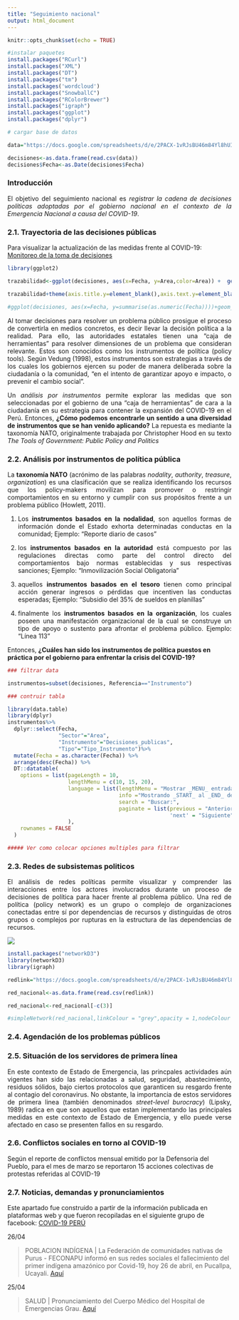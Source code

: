 ```yaml
---
title: "Seguimiento nacional"
output: html_document
---
```


```r
knitr::opts_chunk$set(echo = TRUE)

#instalar paquetes
install.packages("RCurl")
install.packages("XML")
install.packages("DT")
install.packages("tm")
install.packages('wordcloud')
install.packages("SnowballC")
install.packages("RColorBrewer")
install.packages("igraph")
install.packages("ggplot")
install.packages("dplyr")

```


```r
# cargar base de datos

data="https://docs.google.com/spreadsheets/d/e/2PACX-1vRJsBU46m84Yl8hUIo5c1fILeYqcSa4vDXhFyIQ_QbUJndBfLLO-N4nkHOfl5hgZMWKzv1L73oiqwzm/pub?gid=31875411&single=true&output=csv"

decisiones<-as.data.frame(read.csv(data))
decisiones$Fecha<-as.Date(decisiones$Fecha)
```

###  Introducción

<p>
<div style="text-align:justify"> El objetivo del seguimiento nacional es *registrar la cadena de decisiones políticas adoptadas por el gobierno nacional en el contexto de la Emergencia Nacional a causa del COVID-19*. </div>
</p>

### 2.1. Trayectoria de las decisiones públicas


<p>
Para visualizar la actualización de las medidas frente al COVID-19: [Monitoreo de la toma de decisiones](https://docs.google.com/spreadsheets/d/e/2PACX-1vRJsBU46m84Yl8hUIo5c1fILeYqcSa4vDXhFyIQ_QbUJndBfLLO-N4nkHOfl5hgZMWKzv1L73oiqwzm/pubhtml?gid=31875411&single=true)
</p>

```r
library(ggplot2)

trazabilidad<-ggplot(decisiones, aes(x=Fecha, y=Area,color=Area)) +  geom_jitter(size=2) +   scale_x_date(date_breaks = "1 week", date_labels = "%m-%d") + theme(axis.text.x  =element_text(angle = 70, hjust = 1)) +geom_vline(aes(xintercept=(as.numeric(as.Date("2020-03-15")))),  linetype = 2) + geom_text(aes(x=(as.Date("2020-03-15")), y= "Economía", label='Inicio del Estado de emergencia'), size=2.8, angle=90, vjust=-0.4, hjust=0,color="black") +geom_vline(aes(xintercept=(as.numeric(as.Date("2020-03-18")))),  linetype = 2) + geom_text(aes(x=(as.Date("2020-03-18")), y= "Economía", label='Inmoviilizacion Social Obligatoria'), size=2.8, angle=90, vjust=-0.4, hjust=0,color="black") +geom_vline(aes(xintercept=(as.numeric(as.Date("2020-03-31")))),  linetype = 2) + geom_text(aes(x=(as.Date("2020-03-31")), y= "Economía", label='Primera prórroga hasta el 12 de abril '), size=2.8, angle=90, vjust=-0.4, hjust=0, color="black")+geom_vline(aes(xintercept=(as.numeric(as.Date("2020-04-13")))),  linetype = 2) + geom_text(aes(x=(as.Date("2020-04-13")), y= "Economía", label='Segunda prórroga hasta el 26 de abril '), size=2.8, angle=90, vjust=-0.4, hjust=0, color="black") +geom_vline(aes(xintercept=(as.numeric(as.Date("2020-04-26")))),  linetype = 2) + geom_text(aes(x=(as.Date("2020-04-26")), y= "Economía", label='Tercera prórroga hasta el 10 de mayo '), size=2.8, angle=90, vjust=-0.4, hjust=0, color="black") + labs(title="Trazabilidad de las decisiones por sector",caption = "Fuente: El Peruano, Defensoría del Pueblo. Elaborado para 'Politólogos Infectados'" ,x = "Fecha", y="Medidas adoptadas")+ theme(plot.caption=element_text(size=8, hjust=0.5, face="italic", color="black")) 

trazabilidad+theme(axis.title.y=element_blank(),axis.text.y=element_blank(), axis.ticks.y=element_blank() , legend.position = "left")
```

```r
#ggplot(decisiones, aes(x=Fecha, y=summarise(as.numeric(Fecha))))+geom_line() un grafico que cuente medidas por dia y ve que dia hubo mas acciones
```


<p>
<div style="text-align:justify"> Al tomar decisiones para resolver un problema público prosigue el proceso de convertirla en medios concretos, es decir llevar la decisión política a la realidad. Para ello, las autoridades estatales tienen una “caja de herramientas” para resolver dimensiones de un problema que consideran relevante. Estos son conocidos como los instrumentos de política (policy tools). Según Vedung (1998), estos instrumentos son estrategias a través de los cuales los gobiernos ejercen su poder de manera deliberada sobre la ciudadanía o la comunidad, “en el intento de garantizar apoyo e impacto, o prevenir el cambio social”. </div>
</p>


<p>
<div style="text-align:justify"> Un *análisis por instrumentos* permite explorar las medidas que son seleccionadas por el gobierno de una “caja de herramientas” de cara a la ciudadanía en su estrategia para contener la expansión del COVID-19 en el Perú. Entonces, **¿Cómo podemos encontrarle un sentido a una diversidad de instrumentos que se han venido aplicando?** La repuesta es mediante la taxonomía NATO, originalmente trabajada por Christopher Hood en su texto *The Tools of Government: Public Policy and Politics* </div>
</p>


### 2.2. Análisis por instrumentos de política pública


<p>
<div style="text-align:justify"> La **taxonomía NATO** (acrónimo de las palabras *nodality*, *authority*, *treasure*, *organization*) es una clasificación que se realiza identificando los recursos que los policy-makers movilizan para promover o restringir comportamientos en su entorno y cumplir con sus propósitos frente a un problema público (Howlett, 2011).</div>
</p>  

<p>
<div style="text-align:justify"> 
1. Los **instrumentos basados en la nodalidad**, son aquellos formas de información donde el Estado exhorta determinadas conductas en la comunidad;  Ejemplo: "Reporte diario de casos"

2. los **instrumentos basados en la autoridad** está compuesto por las regulaciones directas como parte del control directo del comportamientos bajo normas establecidas y sus respectivas sanciones; Ejemplo: "Inmovilización Social Obligatoria"  

3. aquellos **instrumentos basados en el tesoro** tienen como principal acción generar ingresos o pérdidas que incentiven las conductas esperadas; Ejemplo: "Subsidio del 35% de sueldos en planillas" 

4. finalmente los **instrumentos basados en la organización**, los cuales poseen una manifestación organizacional de la cual se construye un tipo de apoyo o sustento para afrontar el problema público. Ejemplo: "Línea 113" </div>
</p>

<p>
Entonces, **¿Cuáles han sido los instrumentos de política puestos en práctica por el gobierno para enfrentar la crisis del COVID-19?**
</p>



```r
### filtrar data

instrumentos=subset(decisiones, Referencia=="Instrumento")

### contruir tabla

library(data.table)
library(dplyr)
instrumentos%>%
  dplyr::select(Fecha,
                "Sector"="Area",
                "Instrumento"="Decisiones_publicas",
                "Tipo"="Tipo_Instrumento")%>%
  mutate(Fecha = as.character(Fecha)) %>% 
  arrange(desc(Fecha)) %>% 
  DT::datatable(
    options = list(pageLength = 10, 
                   lengthMenu = c(10, 15, 20),
                   language = list(lengthMenu = "Mostrar _MENU_ entradas",
                                   info ="Mostrando _START_ al _END_ de _TOTAL_ entradas",
                                   search = "Buscar:",
                                   paginate = list(previous = "Anterior",
                                                   'next' = "Siguiente"))
                   ),
    rownames = FALSE
  )

##### Ver como colocar opciones multiples para filtrar
```


### 2.3. Redes de subsistemas politicos

<p>
<div style="text-align:justify"> El análisis de redes políticas permite visualizar y comprender las interacciones entre los actores involucrados durante un proceso de decisiones de política para hacer frente al problema público. Una red de política (policy network) es un grupo o complejo de organizaciones conectadas entre sí por dependencias de recursos y distinguidas de otros grupos o complejos por rupturas en la estructura de las dependencias de recursos.</div>
</p>

<p><img src="casos_files/figure-html/unnamed.png" /><!-- --></p>

```r

install.packages("networkD3")
library(networkD3)
library(igraph)

redlink="https://docs.google.com/spreadsheets/d/e/2PACX-1vRJsBU46m84Yl8hUIo5c1fILeYqcSa4vDXhFyIQ_QbUJndBfLLO-N4nkHOfl5hgZMWKzv1L73oiqwzm/pub?gid=542324663&single=true&output=csv"

red_nacional<-as.data.frame(read.csv(redlink))

red_nacional<-red_nacional[-c(3)]

#simpleNetwork(red_nacional,linkColour = "grey",opacity = 1,nodeColour = "black") Hacerlo dinamico
```


### 2.4. Agendación de los problemas públicos

### 2.5. Situación de los servidores de primera línea

<p>
<div style="text-align:justify"> En este contexto de Estado de Emergencia, las princpales actividades aún vigentes han sido las relacionadas a salud, seguridad, abastecimiento, residuos sólidos, bajo ciertos protocolos que garanticen su resgardo frente al contagio del coronavirus. No obstante, la importancia de estos servidores de primera linea (también denominados *street-level burocracy*) (Lipsky, 1989) radica en que son aquellos que estan implementando las principales medidas en este contexto de Estado de Emergencia, y ello puede verse afectado en caso se presenten fallos en su resgardo. </div>
</p>

### 2.6. Conflictos sociales en torno al COVID-19

Según el reporte de conflictos mensual emitido por la Defensoria del Pueblo, para el mes de marzo se reportaron 15 acciones colectivas de protestas referidas al COVID-19

### 2.7. Noticias, demandas y pronunciamientos

Este apartado fue construido a partir de la información publicada en plataformas web y que fueron recopiladas en el siguiente grupo de facebook: [COVID-19 PERÚ](https://www.facebook.com/groups/254907618858716/)

26/04

> POBLACION INDÍGENA | La Federación de comunidades nativas de Purus - FECONAPU informó en sus redes sociales el fallecimiento del primer indígena amazónico por Covid-19, hoy 26 de abril, en Pucallpa, Ucayali. <a href = "https://www.facebook.com/orpioloreto/photos/a.791016591050813/1581044595381338/?type=3&theater"> Aquí </a> 


25/04

> SALUD | Pronunciamiento del Cuerpo Médico del Hospital de Emergencias Grau. <a href = "https://www.facebook.com/SinamssopOficial/posts/2549502585300883"> Aquí </a> 
